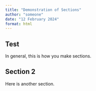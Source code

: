 ```yaml
---
title: "Demonstration of Sections"
author: "someone"
date: "12 February 2024"
format: html
---
```


## Test

In general, this is how you make sections. 

## Section 2

Here is another section. 